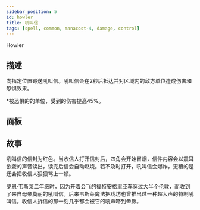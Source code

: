 ```yaml
---
sidebar_position: 5
id: howler
title: 吼叫信
tags: [spell, common, manacost-4, damage, control]
---
```


Howler

<!--truncate-->



<CardBasics cardKey={id}/>


## 描述

向指定位置寄送吼叫信。吼叫信会在2秒后抵达并对区域内的敌方单位造成伤害和恐惧效果。

*被恐惧的的单位，受到的伤害提高45%。

## 面板


<LevelComponent/>


<CardDynamicTable cardKey={id}/>


<CardComplexTable cardKey={id}/>





## 故事

吼叫信的信封为红色。当收信人打开信封后，四角会开始冒烟，信件内容会以震耳欲聋的声音读出，读完后信会自动燃烧。若不及时打开，吼叫信会爆炸，更糟的是还会把收信人狠狠骂上一顿。

罗恩·韦斯莱二年级时，因为开着会飞的福特安格里亚车穿过大半个伦敦，而收到了来自母亲莫丽的吼叫信。后来韦斯莱魔法把戏坊也曾推出过一种超大声的特制吼叫信。收信人拆信的那一刻几乎都会被它的吼声吓到晕厥。
